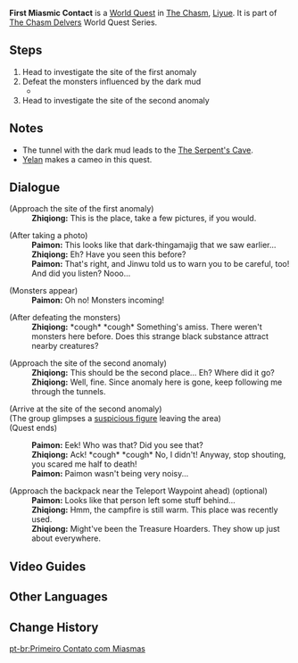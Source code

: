 {{Quest Infobox
|image         = World Quest First Miasmic Contact.png
|type          = World
|chapter       = The Chasm Delvers
|summary       = Investigate the mysterious environs beneath the stone and take pictures related to the black mud.
|requirement   = 
|characters    = Paimon; Traveler; Zhiqiong; Yelan
|startLocation = [[The Chasm: Underground Mines]], [[Liyue]]
|region        = Liyue
|area          = The Chasm: Underground Mines
|prev          = Chasm Spelunkers
|next          = Chasm Spelunkers
|exp           = 200
|mora          = 20,000
|primogems     = 30
|other         = {{Card|Hero's Wit|2}}
}}
'''First Miasmic Contact''' is a [[World Quest]] in [[The Chasm]], [[Liyue]]. It is part of [[The Chasm Delvers]] World Quest Series.

==Steps==
# Head to investigate the site of the first anomaly
# Defeat the monsters influenced by the dark mud
#* {{Enemy List|Pyro Abyss Mage;Hydro Abyss Mage|#*}}
# Head to investigate the site of the second anomaly

==Notes==
* The tunnel with the dark mud leads to the [[The Serpent's Cave]].
* [[Yelan]] makes a cameo in this quest.

==Dialogue==
{{Quest Description|Investigate the mysterious environs beneath the stone and take pictures related to the black mud.}}
{{Dialogue start}}
;(Approach the site of the first anomaly)
:'''Zhiqiong:''' This is the place, take a few pictures, if you would.

;(After taking a photo)
:'''Paimon:''' This looks like that dark-thingamajig that we saw earlier...
:'''Zhiqiong:''' Eh? Have you seen this before?
:'''Paimon:''' That's right, and Jinwu told us to warn you to be careful, too! And did you listen? Nooo...

;(Monsters appear)
:'''Paimon:''' Oh no! Monsters incoming!

;(After defeating the monsters)
:'''Zhiqiong:''' *cough* *cough* Something's amiss. There weren't monsters here before. Does this strange black substance attract nearby creatures?

;(Approach the site of the second anomaly)
:'''Zhiqiong:''' This should be the second place... Eh? Where did it go?
:'''Zhiqiong:''' Well, fine. Since anomaly here is gone, keep following me through the tunnels.

;(Arrive at the site of the second anomaly)
;(The group glimpses a [[Yelan|suspicious figure]] leaving the area)
;(Quest ends)

:'''Paimon:''' Eek! Who was that? Did you see that?
:'''Zhiqiong:''' Ack! *cough* *cough* No, I didn't! Anyway, stop shouting, you scared me half to death!
:'''Paimon:''' Paimon wasn't being very noisy...

;(Approach the backpack near the Teleport Waypoint ahead) (optional)
:'''Paimon:''' Looks like that person left some stuff behind...
:'''Zhiqiong:''' Hmm, the campfire is still warm. This place was recently used.
:'''Zhiqiong:''' Might've been the Treasure Hoarders. They show up just about everywhere.
{{Dialogue end}}

==Video Guides==
{{EVT
|video1   = https://youtu.be/VdkYX09RPSY
|caption1 = First Miasmic Contact Guide
}}

==Other Languages==
{{Other Languages
|en      = First Miasmic Contact
|zhs     = 初识暗渊毒瘴现
|zhs_rm  = Chū Shì Àn Yuān Dú Zhàng Xiàn
|zht     = 初識暗淵毒瘴現
|zht_rm  = Chū Shì Àn Yuān Dú Zhàng Xiàn
|zh_tl   = 
|ja      = 深淵瘴気と初の対面
|ja_rm   = Shin'en Shouki to Hatsu no Taimen
|ja_tl   = First Contact With Abyssal Miasma
|ko      = 암연 독기와의 첫 대면
|ko_rm   = Amyeon Dokkkiwa Cheot Daemyeon
|ko_tl   = First Miasmic Contact
|es      = Primer contacto miasmático
|es_tl   = First Miasmic Contact
|fr      = Premier contact miasmique
|fr_tl   = First Miasmic Contact
|ru      = Первая встреча с миазмами
|ru_tl   = 
|th      = เผชิญหน้าพิษร้ายหุบเหวมืดครั้งแรก
|th_rm   = 
|th_tl   = 
|vi      = Lần Đầu Xuống Vực Gặp Chướng Khí
|vi_tl   = 
|de      = Auftauchen des schwarzen Schlamms
|de_tl   = Appearance of the Black Slime
|id      = Kontak Miasmik Pertama
|id_tl   = First Miasmic Contact
|pt      = Primeiro Contato com Miasmas
|pt_tl   = 
}}

==Change History==
{{Change History|2.6}}

[[pt-br:Primeiro Contato com Miasmas]]